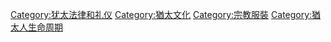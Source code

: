 [[Category:犹太法律和礼仪|Category:犹太法律和礼仪]]
[[Category:猶太文化|Category:猶太文化]]
[[Category:宗教服裝|Category:宗教服裝]]
[[Category:猶太人生命周期|Category:猶太人生命周期]]